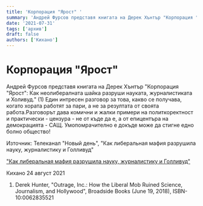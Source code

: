 ```yaml
---
title: 'Корпорация "Ярост" '
summary: 'Андрей Фурсов представя книгата на Дерек Хънтър "Корпорация "Ярост": Как неолибералната шайка разруши науката, журналистиката и Холивуд." (1) Един инт...'
date: '2021-07-31'
tags: ['архив']
draft: false
authors: ['Кихано']
---
```


# Корпорация "Ярост"

Андрей Фурсов представя книгата на Дерек Хънтър "Корпорация "Ярост": Как неолибералната шайка разруши науката, журналистиката и Холивуд." (1) Един интресен разговор за това, какво се получава, когато хората работят за пари, а не за резултата от своята работа.Разговорът дава комични и жалки примери на политкоректност и практически - цензура - не от къде да е, а от епицентъра на демокрацията - САЩ. Умопомрачително е докъде може да стигне едно болно общество!

Източник: Телеканал "Новый день", "Как либеральная мафия разрушила науку, журналистику и Голливуд"

["Как либеральная мафия разрушила науку, журналистику и Голливуд"](https://nday.club/video/xiZ93AJ8JrtAiZu8gZb2no.html)

Кихано 24 август 2021

1. Derek Hunter, "Outrage, Inc.: How the Liberal Mob Ruined Science, Journalism, and Hollywood", Broadside Books (June 19, 2018), ISBN-10:0062835521
